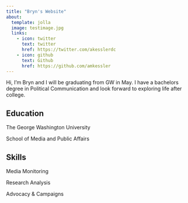 ```yaml
---
title: "Bryn's Website"
about:
  template: jolla
  image: testimage.jpg
  links:
    - icon: twitter
      text: twitter
      href: https://twitter.com/akesslerdc
    - icon: github
      text: Github
      href: https://github.com/amkessler
---
```


Hi, I'm Bryn and I will be graduating from GW in May. I have a bachelors degree in Political Communication and look forward to exploring life after college.

## Education

The George Washington University

School of Media and Public Affairs

## Skills

Media Monitoring 

Research Analysis

Advocacy & Campaigns
